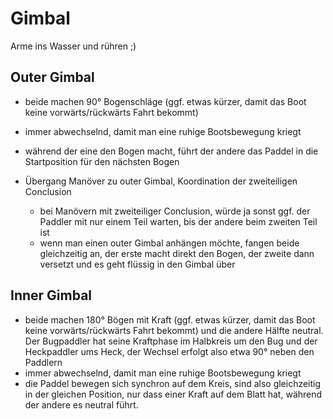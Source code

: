 # Gimbal

Arme ins Wasser und rühren ;)

## Outer Gimbal

- beide machen 90° Bogenschläge (ggf. etwas kürzer, damit das Boot keine vorwärts/rückwärts Fahrt bekommt)
- immer abwechselnd, damit man eine ruhige Bootsbewegung kriegt
- während der eine den Bogen macht, führt der andere das Paddel in die Startposition für den nächsten Bogen

- Übergang Manöver zu outer Gimbal, Koordination der zweiteiligen Conclusion
  - bei Manövern mit zweiteiliger Conclusion, würde ja sonst ggf. der Paddler mit nur einem Teil warten, bis der andere beim zweiten Teil ist
  - wenn man einen outer Gimbal anhängen möchte, fangen beide gleichzeitig an, der erste macht direkt den Bogen, der zweite dann versetzt und es geht flüssig in den Gimbal über

## Inner Gimbal

- beide machen 180° Bögen mit Kraft (ggf. etwas kürzer, damit das Boot keine vorwärts/rückwärts Fahrt bekommt) und die andere Hälfte neutral. Der Bugpaddler hat seine Kraftphase im Halbkreis um den Bug und der Heckpaddler ums Heck, der Wechsel erfolgt also etwa 90° neben den Paddlern
- immer abwechselnd, damit man eine ruhige Bootsbewegung kriegt
- die Paddel bewegen sich synchron auf dem Kreis, sind also gleichzeitig in der gleichen Position, nur dass einer Kraft auf dem Blatt hat, während der andere es neutral führt. 